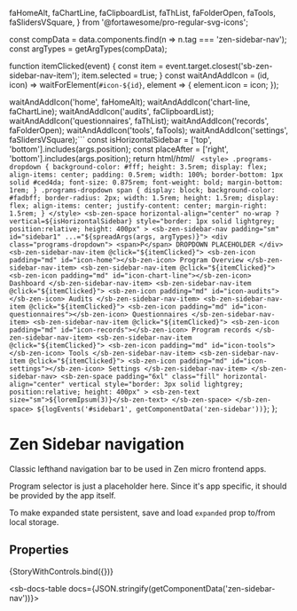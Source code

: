   faHomeAlt,
  faChartLine,
  faClipboardList,
  faThList,
  faFolderOpen,
  faTools,
  faSlidersVSquare,
} from '@fortawesome/pro-regular-svg-icons';

const compData = data.components.find(n => n.tag === 'zen-sidebar-nav');
const argTypes = getArgTypes(compData);

<Meta title="Navigation/Sidebar navigation/Sidebar navigation" component="zen-sidebar-nav" argTypes={argTypes} />

  function itemClicked(event) {
    const item = event.target.closest('sb-zen-sidebar-nav-item');
    item.selected = true;
  }
  const waitAndAddIcon = (id, icon) => waitForElement(`#icon-${id}`, element => {
    element.icon = icon;
  });

  waitAndAddIcon('home', faHomeAlt);
  waitAndAddIcon('chart-line, faChartLine);
  waitAndAddIcon('audits', faClipboardList);
  waitAndAddIcon('questionnaires', faThList);
  waitAndAddIcon('records', faFolderOpen);
  waitAndAddIcon('tools', faTools);
  waitAndAddIcon('settings', faSlidersVSquare);```
  const isHorizontalSidebar = ['top', 'bottom'].includes(args.position);
  const placeAfter = ['right', 'bottom'].includes(args.position);
  return html/*html*/ ` <style>
      .programs-dropdown {
        background-color: #fff;
        height: 3.5rem;
        display: flex;
        align-items: center;
        padding: 0.5rem;
        width: 100%;
        border-bottom: 1px solid #ced4da;
        font-size: 0.875rem;
        font-weight: bold;
        margin-bottom: 1rem;
      }
      .programs-dropdown span {
        display: block;
        background-color: #fadbff;
        border-radius: 2px;
        width: 1.5rem;
        height: 1.5rem;
        display: flex;
        align-items: center;
        justify-content: center;
        margin-right: 1.5rem;
      }
    </style>
    <sb-zen-space
      horizontal-align="center"
      no-wrap
      ?vertical=${isHorizontalSidebar}
      style="border: 1px solid lightgrey; position:relative; height: 400px"
    >
      <sb-zen-sidebar-nav padding="sm" id="sidebar1" ...="${spreadArgs(args, argTypes)}">
        <div class="programs-dropdown">
          <span>P</span>
          DROPDOWN PLACEHOLDER
        </div>
        <sb-zen-sidebar-nav-item @click="${itemClicked}">
          <sb-zen-icon padding="md" id="icon-home"></sb-zen-icon>
          Program Overview
        </sb-zen-sidebar-nav-item>
        <sb-zen-sidebar-nav-item @click="${itemClicked}">
          <sb-zen-icon padding="md" id="icon-chart-line"></sb-zen-icon>
          Dashboard
        </sb-zen-sidebar-nav-item>
        <sb-zen-sidebar-nav-item @click="${itemClicked}">
          <sb-zen-icon padding="md" id="icon-audits"></sb-zen-icon>
          Audits
        </sb-zen-sidebar-nav-item>
        <sb-zen-sidebar-nav-item @click="${itemClicked}">
          <sb-zen-icon padding="md" id="icon-questionnaires"></sb-zen-icon>
          Questionnaires
        </sb-zen-sidebar-nav-item>
        <sb-zen-sidebar-nav-item @click="${itemClicked}">
          <sb-zen-icon padding="md" id="icon-records"></sb-zen-icon>
          Program records
        </sb-zen-sidebar-nav-item>
        <sb-zen-sidebar-nav-item @click="${itemClicked}">
          <sb-zen-icon padding="md" id="icon-tools"></sb-zen-icon>
          Tools
        </sb-zen-sidebar-nav-item>
        <sb-zen-sidebar-nav-item @click="${itemClicked}">
          <sb-zen-icon padding="md" id="icon-settings"></sb-zen-icon>
          Settings
        </sb-zen-sidebar-nav-item>
      </sb-zen-sidebar-nav>
      <sb-zen-space
        padding="6xl"
        class="fill"
        horizontal-align="center"
        vertical
        style="border: 3px solid lightgrey; position:relative; height: 400px"
      >
        <sb-zen-text size="sm">${loremIpsum(3)}</sb-zen-text>
      </sb-zen-space>
    </sb-zen-space>
    ${logEvents('#sidebar1', getComponentData('zen-sidebar'))}`;
};

# Zen Sidebar navigation

Classic lefthand navigation bar to be used in Zen micro frontend apps.

Program selector is just a placeholder here. Since it's app specific,
it should be provided by the app itself.

To make expanded state persistent, save and load `expanded` prop to/from
local storage.

## Properties

<Canvas>
  <Story
    name="default"
    args={{
      ...getDefaultArgs(argTypes),
    }}
  >
    {StoryWithControls.bind({})}
  </Story>
</Canvas>

<ArgsTable story="default" />

<sb-docs-table docs={JSON.stringify(getComponentData('zen-sidebar-nav'))}></sb-docs-table>

